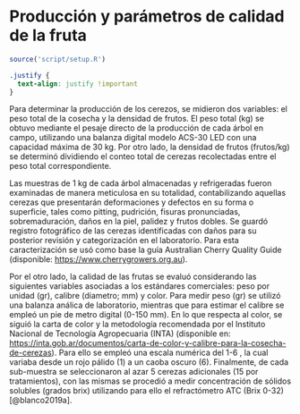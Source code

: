 # Producción y parámetros de calidad de la fruta

```r
source('script/setup.R')
```

```css
.justify {
  text-align: justify !important
}
```

::: justify
Para determinar la producción de los cerezos, se midieron dos variables: el peso total de la cosecha y la densidad de frutos. El peso total (kg) se obtuvo mediante el pesaje directo de la producción de cada árbol en campo, utilizando una balanza digital modelo ACS-30 LED con una capacidad máxima de 30 kg. Por otro lado, la densidad de frutos (frutos/kg) se determinó dividiendo el conteo total de cerezas recolectadas entre el peso total correspondiente.

Las muestras de 1 kg de cada árbol almacenadas y refrigeradas fueron examinadas de manera meticulosa en su totalidad, contabilizando aquellas cerezas que presentarán deformaciones y defectos en su forma o superficie, tales como pitting, pudrición, fisuras pronunciadas, sobremaduración, daños en la piel, palidez y frutos dobles. Se guardó registro fotográfico de las cerezas identificadas con daños para su posterior revisión y categorización en el laboratorio. Para esta caracterización se usó como base la guía Australian Cherry Quality Guide (disponible: <https://www.cherrygrowers.org.au>).

Por el otro lado, la calidad de las frutas se evaluó considerando las siguientes variables asociadas a los estándares comerciales: peso por unidad (gr), calibre (diametro; mm) y color. Para medir peso (gr) se utilizó una balanza análica de laboratorio, mientras que para estimar el calibre se empleó un pie de metro digital (0-150 mm). En lo que respecta al color, se siguió la carta de color y la metodología recomendada por el Instituto Nacional de Tecnología Agropecuaria (INTA) (disponible en: <https://inta.gob.ar/documentos/carta-de-color-y-calibre-para-la-cosecha-de-cerezas>). Para ello se empleó una escala numérica del 1-6 , la cual variaba desde un rojo pálido (1) a un caoba oscuro (6). Finalmente, de cada sub-muestra se seleccionaron al azar 5 cerezas adicionales (15 por tratamientos), con las mismas se procedió a medir concentración de sólidos solubles (grados brix) utilizando para ello el refractómetro ATC (Brix 0-32) [@blanco2019a].
:::
